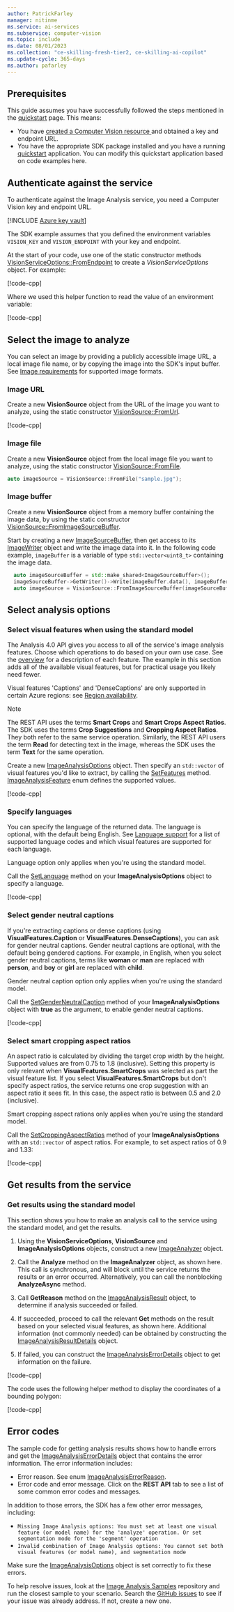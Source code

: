 ```yaml
---
author: PatrickFarley
manager: nitinme
ms.service: ai-services
ms.subservice: computer-vision
ms.topic: include
ms.date: 08/01/2023
ms.collection: "ce-skilling-fresh-tier2, ce-skilling-ai-copilot"
ms.update-cycle: 365-days
ms.author: pafarley
---
```


## Prerequisites

This guide assumes you have successfully followed the steps mentioned in the [quickstart](/azure/ai-services/computer-vision/quickstarts-sdk/image-analysis-client-library-40) page. This means:

* You have <a href="https://portal.azure.com/#create/Microsoft.CognitiveServicesComputerVision"  title="created a Computer Vision resource"  target="_blank">created a Computer Vision resource </a> and obtained a key and endpoint URL.
* You have the appropriate SDK package installed and you have a running [quickstart](/azure/ai-services/computer-vision/quickstarts-sdk/image-analysis-client-library-40) application. You can modify this quickstart application based on code examples here.

## Authenticate against the service

To authenticate against the Image Analysis service, you need a Computer Vision key and endpoint URL.

[!INCLUDE [Azure key vault](~/reusable-content/ce-skilling/azure/includes/ai-services/security/microsoft-entra-id-akv-expanded.md)]

The SDK example assumes that you defined the environment variables `VISION_KEY` and `VISION_ENDPOINT` with your key and endpoint.

At the start of your code, use one of the static constructor methods [VisionServiceOptions::FromEndpoint](/cpp/cognitive-services/vision/service-visionserviceoptions#fromendpoint-1) to create a *VisionServiceOptions* object. For example:

[!code-cpp[](~/azure-ai-vision-sdk/docs/learn.microsoft.com/cpp/image-analysis/how-to/how-to.cpp?name=vision_service_options)]

Where we used this helper function to read the value of an environment variable:

[!code-cpp[](~/azure-ai-vision-sdk/docs/learn.microsoft.com/cpp/image-analysis/how-to/how-to.cpp?name=get_env_var)]


## Select the image to analyze

You can select an image by providing a publicly accessible image URL, a local image file name, or by copying the image into the SDK's input buffer. See [Image requirements](../../overview-image-analysis.md?tabs=4-0#input-requirements) for supported image formats.

### Image URL

Create a new **VisionSource** object from the URL of the image you want to analyze, using the static constructor [VisionSource::FromUrl](/cpp/cognitive-services/vision/input-visionsource#fromurl).

[!code-cpp[](~/azure-ai-vision-sdk/docs/learn.microsoft.com/cpp/image-analysis/how-to/how-to.cpp?name=vision_source)]

### Image file

Create a new **VisionSource** object from the local image file you want to analyze, using the static constructor [VisionSource::FromFile](/cpp/cognitive-services/vision/input-visionsource#fromufile).

```cpp
auto imageSource = VisionSource::FromFile("sample.jpg");
```

### Image buffer

Create a new **VisionSource** object from a memory buffer containing the image data, by using the static constructor [VisionSource::FromImageSourceBuffer](/cpp/cognitive-services/vision/input-visionsource#fromimagesourcebuffer).

Start by creating a new [ImageSourceBuffer](/cpp/cognitive-services/vision/input-imagesourcebuffer), then get access to its [ImageWriter](/cpp/cognitive-services/vision/input-imagewriter) object and write the image data into it. In the following code example, `imageBuffer` is a variable of type `std::vector<uint8_t>` containing the image data.

```cpp
  auto imageSourceBuffer = std::make_shared<ImageSourceBuffer>();
  imageSourceBuffer->GetWriter()->Write(imageBuffer.data(), imageBuffer.size());
  auto imageSource = VisionSource::FromImageSourceBuffer(imageSourceBuffer);
```

## Select analysis options

### Select visual features when using the standard model

The Analysis 4.0 API gives you access to all of the service's image analysis features. Choose which operations to do based on your own use case. See the [overview](/azure/ai-services/computer-vision/overview-image-analysis) for a description of each feature. The example in this section adds all of the available visual features, but for practical usage you likely need fewer. 

Visual features 'Captions' and 'DenseCaptions' are only supported in certain Azure regions: see [Region availability](../../overview-image-analysis.md#region-availability).

> [!NOTE]
> The REST API uses the terms **Smart Crops** and **Smart Crops Aspect Ratios**. The SDK uses the terms **Crop Suggestions** and **Cropping Aspect Ratios**. They both refer to the same service operation. Similarly, the REST API users the term **Read** for detecting text in the image, whereas the SDK uses the term **Text** for the same operation.


Create a new [ImageAnalysisOptions](/cpp/cognitive-services/vision/imageanalysis-imageanalysisoptions) object. Then specify an `std::vector` of visual features you'd like to extract, by calling the [SetFeatures](/cpp/cognitive-services/vision/imageanalysis-imageanalysisoptions#setfeatures) method. [ImageAnalysisFeature](/cpp/cognitive-services/vision/azure-ai-vision-imageanalysis-namespace#enum-imageanalysisfeature) enum defines the supported values.

[!code-cpp[](~/azure-ai-vision-sdk/docs/learn.microsoft.com/cpp/image-analysis/how-to/how-to.cpp?name=visual_features)]


<!--
### Set model name when using a custom model

You can also do image analysis with a custom trained model. To create and train a model, see [Create a custom Image Analysis model](/azure/ai-services/computer-vision/how-to/model-customization). Once your model is trained, all you need is the model's name. You don't need to specify visual features if you use a custom model.


To use a custom model, create the [ImageAnalysisOptions](/cpp/cognitive-services/vision/imageanalysis-imageanalysisoptions) object and call the [SetModelName](/cpp/cognitive-services/vision/imageanalysis-imageanalysisoptions#setmodelname) method.  You don't need to call any other methods on **ImageAnalysisOptions**. There's no need to call [SetFeatures](/cpp/cognitive-services/vision/imageanalysis-imageanalysisoptions#setfeatures) as you do with standard model, since your custom model already implies the visual features the service extracts.

[!code-cpp[](~/azure-ai-vision-sdk/docs/learn.microsoft.com/cpp/image-analysis/custom-model/custom-model.cpp?name=model_name)]
-->

### Specify languages

You can specify the language of the returned data. The language is optional, with the default being English. See [Language support](https://aka.ms/cv-languages) for a list of supported language codes and which visual features are supported for each language.

Language option only applies when you're using the standard model.


Call the [SetLanguage](/cpp/cognitive-services/vision/imageanalysis-imageanalysisoptions#setlanguage) method on your **ImageAnalysisOptions** object to specify a language.

[!code-cpp[](~/azure-ai-vision-sdk/docs/learn.microsoft.com/cpp/image-analysis/how-to/how-to.cpp?name=language)]


### Select gender neutral captions

If you're extracting captions or dense captions (using **VisualFeatures.Caption** or **VisualFeatures.DenseCaptions**), you can ask for gender neutral captions. Gender neutral captions are optional, with the default being gendered captions. For example, in English, when you select gender neutral captions, terms like **woman** or **man** are replaced with **person**, and **boy** or **girl** are replaced with **child**. 

Gender neutral caption option only applies when you're using the standard model.


Call the [SetGenderNeutralCaption](/cpp/cognitive-services/vision/imageanalysis-imageanalysisoptions#setgenderneutralcaption) method of your **ImageAnalysisOptions** object with **true** as the argument, to enable gender neutral captions.

[!code-cpp[](~/azure-ai-vision-sdk/docs/learn.microsoft.com/cpp/image-analysis/how-to/how-to.cpp?name=gender_neutral_caption)]

### Select smart cropping aspect ratios

An aspect ratio is calculated by dividing the target crop width by the height. Supported values are from 0.75 to 1.8 (inclusive). Setting this property is only relevant when **VisualFeatures.SmartCrops** was selected as part the visual feature list. If you select **VisualFeatures.SmartCrops** but don't specify aspect ratios, the service returns one crop suggestion with an aspect ratio it sees fit. In this case, the aspect ratio is between 0.5 and 2.0 (inclusive).

Smart cropping aspect rations only applies when you're using the standard model.


Call the [SetCroppingAspectRatios](/cpp/cognitive-services/vision/imageanalysis-imageanalysisoptions#setcroppingaspectratios) method of your **ImageAnalysisOptions** with an `std::vector` of aspect ratios. For example, to set aspect ratios of 0.9 and 1.33:

[!code-cpp[](~/azure-ai-vision-sdk/docs/learn.microsoft.com/cpp/image-analysis/how-to/how-to.cpp?name=cropping_aspect_ratios)]


## Get results from the service

### Get results using the standard model

This section shows you how to make an analysis call to the service using the standard model, and get the results.


1. Using the **VisionServiceOptions**, **VisionSource** and **ImageAnalysisOptions** objects, construct a new [ImageAnalyzer](/cpp/cognitive-services/vision/imageanalysis-imageanalyzer) object.

1. Call the **Analyze** method on the **ImageAnalyzer** object, as shown here. This call is synchronous, and will block until the service returns the results or an error occurred. Alternatively, you can call the nonblocking **AnalyzeAsync** method.

1. Call **GetReason** method on the [ImageAnalysisResult](/cpp/cognitive-services/vision/imageanalysis-imageanalysisresult) object, to determine if analysis succeeded or failed.

1. If succeeded, proceed to call the relevant **Get** methods on the result based on your selected visual features, as shown here. Additional information (not commonly needed) can be obtained by constructing the [ImageAnalysisResultDetails](/cpp/cognitive-services/vision/imageanalysis-imageanalysisresultdetails) object.

1. If failed, you can construct the [ImageAnalysisErrorDetails](/cpp/cognitive-services/vision/imageanalysis-imageanalysiserrordetails) object to get information on the failure.

[!code-cpp[](~/azure-ai-vision-sdk/docs/learn.microsoft.com/cpp/image-analysis/how-to/how-to.cpp?name=analyze)]

The code uses the following helper method to display the coordinates of a bounding polygon:

[!code-cpp[](~/azure-ai-vision-sdk/docs/learn.microsoft.com/cpp/image-analysis/how-to/how-to.cpp?name=polygon_to_string)]

<!--
### Get results using custom model

This section shows you how to make an analysis call to the service, when using a custom model. 


The code is similar to the standard model case. The only difference is that results from the custom model are available by calling the **GetCustomTags** and/or **GetCustomObjects** methods of the [ImageAnalysisResult](/cpp/cognitive-services/vision/imageanalysis-imageanalysisresult) object.

[!code-cpp[](~/azure-ai-vision-sdk/docs/learn.microsoft.com/cpp/image-analysis/custom-model/custom-model.cpp?name=analyze)]
-->

## Error codes

The sample code for getting analysis results shows how to handle errors and get the [ImageAnalysisErrorDetails](/cpp/cognitive-services/vision/imageanalysis-imageanalysiserrordetails) object that contains the error information. The error information includes:

* Error reason. See enum [ImageAnalysisErrorReason](/cpp/cognitive-services/vision/azure-ai-vision-imageanalysis-namespace#enum-imageanalysiserrorreason).
* Error code and error message. Click on the **REST API** tab to see a list of some common error codes and messages.

In addition to those errors, the SDK has a few other error messages, including:
  * `Missing Image Analysis options: You must set at least one visual feature (or model name) for the 'analyze' operation. Or set segmentation mode for the 'segment' operation`
  * `Invalid combination of Image Analysis options: You cannot set both visual features (or model name), and segmentation mode`

Make sure the [ImageAnalysisOptions](/cpp/cognitive-services/vision/imageanalysis-imageanalysisoptions) object is set correctly to fix these errors. 

To help resolve issues, look at the [Image Analysis Samples](https://github.com/Azure-Samples/azure-ai-vision-sdk) repository and run the closest sample to your scenario. Search the [GitHub issues](https://github.com/Azure-Samples/azure-ai-vision-sdk/issues) to see if your issue was already address. If not, create a new one.
